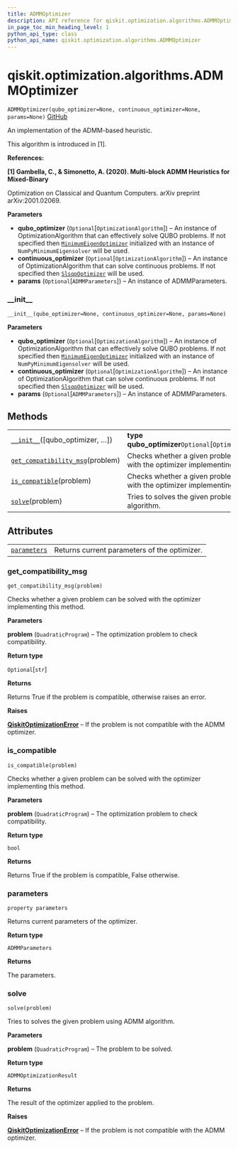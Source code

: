 ```yaml
---
title: ADMMOptimizer
description: API reference for qiskit.optimization.algorithms.ADMMOptimizer
in_page_toc_min_heading_level: 1
python_api_type: class
python_api_name: qiskit.optimization.algorithms.ADMMOptimizer
---
```


<span id="qiskit-optimization-algorithms-admmoptimizer" />

# qiskit.optimization.algorithms.ADMMOptimizer

<span id="qiskit.optimization.algorithms.ADMMOptimizer" />

`ADMMOptimizer(qubo_optimizer=None, continuous_optimizer=None, params=None)` [GitHub](https://github.com/qiskit-community/qiskit-aqua/tree/stable/0.8/qiskit/optimization/algorithms/admm_optimizer.py "view source code")

An implementation of the ADMM-based heuristic.

This algorithm is introduced in \[1].

**References:**

**\[1] Gambella, C., & Simonetto, A. (2020). Multi-block ADMM Heuristics for Mixed-Binary**

Optimization on Classical and Quantum Computers. arXiv preprint arXiv:2001.02069.

**Parameters**

*   **qubo\_optimizer** (`Optional`\[`OptimizationAlgorithm`]) – An instance of OptimizationAlgorithm that can effectively solve QUBO problems. If not specified then [`MinimumEigenOptimizer`](qiskit.optimization.algorithms.MinimumEigenOptimizer "qiskit.optimization.algorithms.MinimumEigenOptimizer") initialized with an instance of `NumPyMinimumEigensolver` will be used.
*   **continuous\_optimizer** (`Optional`\[`OptimizationAlgorithm`]) – An instance of OptimizationAlgorithm that can solve continuous problems. If not specified then [`SlsqpOptimizer`](qiskit.optimization.algorithms.SlsqpOptimizer "qiskit.optimization.algorithms.SlsqpOptimizer") will be used.
*   **params** (`Optional`\[`ADMMParameters`]) – An instance of ADMMParameters.

### \_\_init\_\_

<span id="qiskit.optimization.algorithms.ADMMOptimizer.__init__" />

`__init__(qubo_optimizer=None, continuous_optimizer=None, params=None)`

**Parameters**

*   **qubo\_optimizer** (`Optional`\[`OptimizationAlgorithm`]) – An instance of OptimizationAlgorithm that can effectively solve QUBO problems. If not specified then [`MinimumEigenOptimizer`](qiskit.optimization.algorithms.MinimumEigenOptimizer "qiskit.optimization.algorithms.MinimumEigenOptimizer") initialized with an instance of `NumPyMinimumEigensolver` will be used.
*   **continuous\_optimizer** (`Optional`\[`OptimizationAlgorithm`]) – An instance of OptimizationAlgorithm that can solve continuous problems. If not specified then [`SlsqpOptimizer`](qiskit.optimization.algorithms.SlsqpOptimizer "qiskit.optimization.algorithms.SlsqpOptimizer") will be used.
*   **params** (`Optional`\[`ADMMParameters`]) – An instance of ADMMParameters.

## Methods

|                                                                                                                                                                              |                                                                                           |
| ---------------------------------------------------------------------------------------------------------------------------------------------------------------------------- | ----------------------------------------------------------------------------------------- |
| [`__init__`](#qiskit.optimization.algorithms.ADMMOptimizer.__init__ "qiskit.optimization.algorithms.ADMMOptimizer.__init__")(\[qubo\_optimizer, …])                          | **type qubo\_optimizer**`Optional`\[`OptimizationAlgorithm`]                              |
| [`get_compatibility_msg`](#qiskit.optimization.algorithms.ADMMOptimizer.get_compatibility_msg "qiskit.optimization.algorithms.ADMMOptimizer.get_compatibility_msg")(problem) | Checks whether a given problem can be solved with the optimizer implementing this method. |
| [`is_compatible`](#qiskit.optimization.algorithms.ADMMOptimizer.is_compatible "qiskit.optimization.algorithms.ADMMOptimizer.is_compatible")(problem)                         | Checks whether a given problem can be solved with the optimizer implementing this method. |
| [`solve`](#qiskit.optimization.algorithms.ADMMOptimizer.solve "qiskit.optimization.algorithms.ADMMOptimizer.solve")(problem)                                                 | Tries to solves the given problem using ADMM algorithm.                                   |

## Attributes

|                                                                                                                                    |                                              |
| ---------------------------------------------------------------------------------------------------------------------------------- | -------------------------------------------- |
| [`parameters`](#qiskit.optimization.algorithms.ADMMOptimizer.parameters "qiskit.optimization.algorithms.ADMMOptimizer.parameters") | Returns current parameters of the optimizer. |

### get\_compatibility\_msg

<span id="qiskit.optimization.algorithms.ADMMOptimizer.get_compatibility_msg" />

`get_compatibility_msg(problem)`

Checks whether a given problem can be solved with the optimizer implementing this method.

**Parameters**

**problem** (`QuadraticProgram`) – The optimization problem to check compatibility.

**Return type**

`Optional`\[`str`]

**Returns**

Returns True if the problem is compatible, otherwise raises an error.

**Raises**

[**QiskitOptimizationError**](qiskit.optimization.QiskitOptimizationError "qiskit.optimization.QiskitOptimizationError") – If the problem is not compatible with the ADMM optimizer.

### is\_compatible

<span id="qiskit.optimization.algorithms.ADMMOptimizer.is_compatible" />

`is_compatible(problem)`

Checks whether a given problem can be solved with the optimizer implementing this method.

**Parameters**

**problem** (`QuadraticProgram`) – The optimization problem to check compatibility.

**Return type**

`bool`

**Returns**

Returns True if the problem is compatible, False otherwise.

### parameters

<span id="qiskit.optimization.algorithms.ADMMOptimizer.parameters" />

`property parameters`

Returns current parameters of the optimizer.

**Return type**

`ADMMParameters`

**Returns**

The parameters.

### solve

<span id="qiskit.optimization.algorithms.ADMMOptimizer.solve" />

`solve(problem)`

Tries to solves the given problem using ADMM algorithm.

**Parameters**

**problem** (`QuadraticProgram`) – The problem to be solved.

**Return type**

`ADMMOptimizationResult`

**Returns**

The result of the optimizer applied to the problem.

**Raises**

[**QiskitOptimizationError**](qiskit.optimization.QiskitOptimizationError "qiskit.optimization.QiskitOptimizationError") – If the problem is not compatible with the ADMM optimizer.

